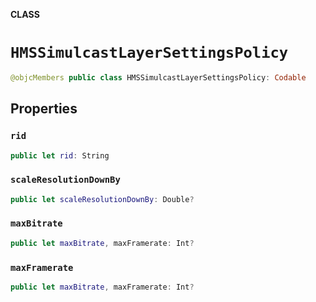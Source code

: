 **CLASS**

# `HMSSimulcastLayerSettingsPolicy`

```swift
@objcMembers public class HMSSimulcastLayerSettingsPolicy: Codable
```

## Properties
### `rid`

```swift
public let rid: String
```

### `scaleResolutionDownBy`

```swift
public let scaleResolutionDownBy: Double?
```

### `maxBitrate`

```swift
public let maxBitrate, maxFramerate: Int?
```

### `maxFramerate`

```swift
public let maxBitrate, maxFramerate: Int?
```
